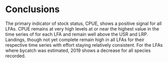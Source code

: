 # Conclusions

The primary indicator of stock status, CPUE, shows a positive signal for all LFAs. CPUE remains at very high levels at or near the highest value in the time series of for each LFA and remain well above the USR and LRP. Landings, though not yet complete remain high in all LFAs for their respective time series with effort staying relatively consistent. For the LFAs where bycatch was estimated, 2019 shows a decrease for all species recorded.